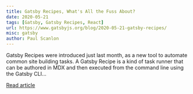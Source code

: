 ```yaml
---
title: Gatsby Recipes, What's All the Fuss About?
date: 2020-05-21
tags: [Gatsby, Gatsby Recipes, React]
url: https://www.gatsbyjs.org/blog/2020-05-21-gatsby-recipes/
misc: gatsby
author: Paul Scanlon
---
```


Gatsby Recipes were introduced just last month, as a new tool to automate common site building tasks. A Gatsby Recipe is
a kind of task runner that can be authored in MDX and then executed from the command line using the Gatsby CLI...

[Read article](https://www.gatsbyjs.org/blog/2020-05-21-gatsby-recipes)
